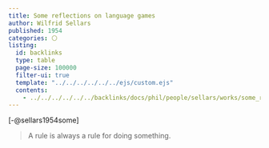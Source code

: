 ```yaml
---
title: Some reflections on language games
author: Wilfrid Sellars
published: 1954
categories: ⚪
listing:
  id: backlinks
  type: table
  page-size: 100000
  filter-ui: true
  template: "../../../../../../ejs/custom.ejs"
  contents:
    - ../../../../../../backlinks/docs/phil/people/sellars/works/some_reflections/index.yml
---
```


[-@sellars1954some]

> A rule is always a rule for doing something.